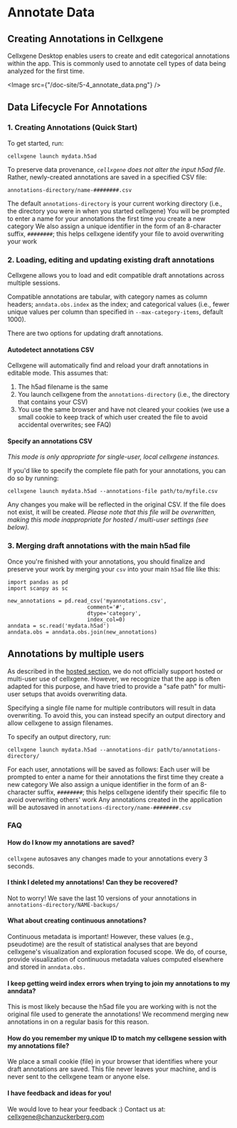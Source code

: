 # Annotate Data

## Creating Annotations in Cellxgene

Cellxgene Desktop enables users to create and edit categorical annotations within the app. This is commonly used to annotate cell types of data being analyzed for the first time.

<Image src={"/doc-site/5-4_annotate_data.png"} />

## Data Lifecycle For Annotations

### 1. Creating Annotations (Quick Start)

To get started, run:

```
cellxgene launch mydata.h5ad
```

To preserve data provenance, _`cellxgene` does not alter the input h5ad file_. Rather, newly-created annotations are saved in a specified CSV file:

```
annotations-directory/name-########.csv
```

The default `annotations-directory` is your current working directory (i.e., the directory you were in when you started cellxgene)
You will be prompted to enter a name for your annotations the first time you create a new category
We also assign a unique identifier in the form of an 8-character suffix, `########`; this helps cellxgene identify your file to avoid overwriting your work

### 2. Loading, editing and updating existing draft annotations

Cellxgene allows you to load and edit compatible draft annotations across multiple sessions.

Compatible annotations are tabular, with category names as column headers; `anndata.obs.index` as the index; and categorical values (i.e., fewer unique values per column than specified in `--max-category-items`, default 1000).

There are two options for updating draft annotations.

#### Autodetect annotations CSV

Cellxgene will automatically find and reload your draft annotations in editable mode. This assumes that:

1. The h5ad filename is the same
2. You launch cellxgene from the `annotations-directory` (i.e., the directory that contains your CSV)
3. You use the same browser and have not cleared your cookies (we use a small cookie to keep track of which user created the file to avoid accidental overwrites; see FAQ)

#### Specify an annotations CSV

*This mode is only appropriate for single-user, local cellxgene instances.*

If you'd like to specify the complete file path for your annotations, you can do so by running:

```
cellxgene launch mydata.h5ad --annotations-file path/to/myfile.csv
```

Any changes you make will be reflected in the original CSV. If the file does not exist, it will be created. _Please note that this file will be overwritten, making this mode inappropriate for hosted / multi-user settings (see below)._

### 3. Merging draft annotations with the main h5ad file

Once you're finished with your annotations, you should finalize and preserve your work by merging your `csv` into your main `h5ad` file like this:

```
import pandas as pd
import scanpy as sc

new_annotations = pd.read_csv('myannotations.csv',
                         comment='#',
                         dtype='category',
                         index_col=0)
anndata = sc.read('mydata.h5ad')
anndata.obs = anndata.obs.join(new_annotations)
```

## Annotations by multiple users

As described in the [hosted section](docs/04__Analyze%20Public%20Data/4_1__Hosted%20Tutorials), we do not officially support hosted or multi-user use of cellxgene. However, we recognize that the app is often adapted for this purpose, and have tried to provide a "safe path" for multi-user setups that avoids overwriting data.

Specifying a single file name for multiple contributors will result in data overwriting. To avoid this, you can instead specify an output directory and allow cellxgene to assign filenames.

To specify an output directory, run:

```
cellxgene launch mydata.h5ad --annotations-dir path/to/annotations-directory/
```

For each user, annotations will be saved as follows:
Each user will be prompted to enter a name for their annotations the first time they create a new category
We also assign a unique identifier in the form of an 8-character suffix, `########`; this helps cellxgene identify their specific file to avoid overwriting others' work
Any annotations created in the application will be autosaved in `annotations-directory/name-########.csv`

### FAQ

#### How do I know my annotations are saved?
`cellxgene` autosaves any changes made to your annotations every 3 seconds.

#### I think I deleted my annotations! Can they be recovered?
Not to worry! We save the last 10 versions of your annotations in `annotations-directory/NAME-backups/`

#### What about creating continuous annotations?
Continuous metadata is important! However, these values (e.g., pseudotime) are the result of statistical analyses that are beyond cellxgene's visualization and exploration focused scope. We do, of course, provide visualization of continuous metadata values computed elsewhere and stored in `anndata.obs.`

#### I keep getting weird index errors when trying to join my annotations to my anndata?
This is most likely because the h5ad file you are working with is not the original file used to generate the annotations! We recommend merging new annotations in on a regular basis for this reason.

#### How do you remember my unique ID to match my cellxgene session with my annotations file?
We place a small cookie (file) in your browser that identifies where your draft annotations are saved. This file never leaves your machine, and is never sent to the cellxgene team or anyone else.

#### I have feedback and ideas for you!
We would love to hear your feedback :) Contact us at: [cellxgene@chanzuckerberg.com](mailto:cellxgene@chanzuckerberg.com)
